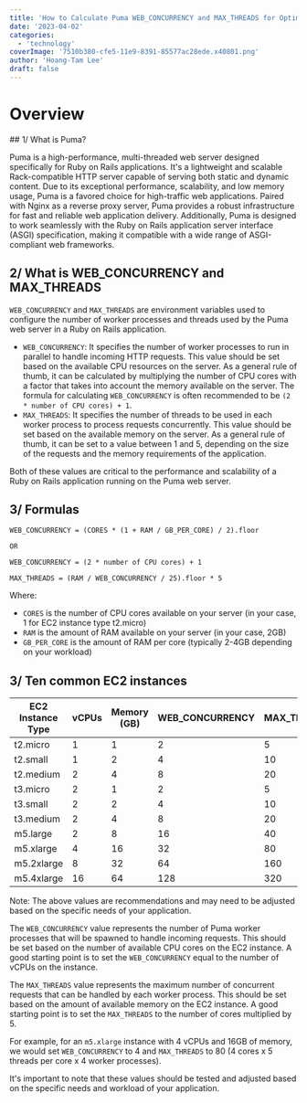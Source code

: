 ```yaml
---
title: 'How to Calculate Puma WEB_CONCURRENCY and MAX_THREADS for Optimal Rails Application Performance'
date: '2023-04-02'
categories:
  - 'technology'
coverImage: '7510b380-cfe5-11e9-8391-85577ac28ede.x40801.png'
author: 'Hoang-Tam Lee'
draft: false
---
```


# Overview

<TOCInline toc={props.toc} exclude="Overview" toHeading={2} />
## 1/ What is Puma?

Puma is a high-performance, multi-threaded web server designed specifically for Ruby on Rails applications. It's a lightweight and scalable Rack-compatible HTTP server capable of serving both static and dynamic content. Due to its exceptional performance, scalability, and low memory usage, Puma is a favored choice for high-traffic web applications. Paired with Nginx as a reverse proxy server, Puma provides a robust infrastructure for fast and reliable web application delivery. Additionally, Puma is designed to work seamlessly with the Ruby on Rails application server interface (ASGI) specification, making it compatible with a wide range of ASGI-compliant web frameworks.

## 2/ What is WEB_CONCURRENCY and MAX_THREADS

`WEB_CONCURRENCY` and `MAX_THREADS` are environment variables used to configure the number of worker processes and threads used by the Puma web server in a Ruby on Rails application.

- `WEB_CONCURRENCY`: It specifies the number of worker processes to run in parallel to handle incoming HTTP requests. This value should be set based on the available CPU resources on the server. As a general rule of thumb, it can be calculated by multiplying the number of CPU cores with a factor that takes into account the memory available on the server. The formula for calculating `WEB_CONCURRENCY` is often recommended to be `(2 * number of CPU cores) + 1`.
- `MAX_THREADS`: It specifies the number of threads to be used in each worker process to process requests concurrently. This value should be set based on the available memory on the server. As a general rule of thumb, it can be set to a value between 1 and 5, depending on the size of the requests and the memory requirements of the application.

Both of these values are critical to the performance and scalability of a Ruby on Rails application running on the Puma web server.

## 3/ Formulas

```
WEB_CONCURRENCY = (CORES * (1 + RAM / GB_PER_CORE) / 2).floor

OR

WEB_CONCURRENCY = (2 * number of CPU cores) + 1
```

```
MAX_THREADS = (RAM / WEB_CONCURRENCY / 25).floor * 5
```

Where:

- `CORES` is the number of CPU cores available on your server (in your case, 1 for EC2 instance type t2.micro)
- `RAM` is the amount of RAM available on your server (in your case, 2GB)
- `GB_PER_CORE` is the amount of RAM per core (typically 2-4GB depending on your workload)

## 3/ Ten common EC2 instances

| EC2 Instance Type | vCPUs | Memory (GB) | WEB_CONCURRENCY | MAX_THREADS |
| ----------------- | ----- | ----------- | --------------- | ----------- |
| t2.micro          | 1     | 1           | 2               | 5           |
| t2.small          | 1     | 2           | 4               | 10          |
| t2.medium         | 2     | 4           | 8               | 20          |
| t3.micro          | 2     | 1           | 2               | 5           |
| t3.small          | 2     | 2           | 4               | 10          |
| t3.medium         | 2     | 4           | 8               | 20          |
| m5.large          | 2     | 8           | 16              | 40          |
| m5.xlarge         | 4     | 16          | 32              | 80          |
| m5.2xlarge        | 8     | 32          | 64              | 160         |
| m5.4xlarge        | 16    | 64          | 128             | 320         |

Note: The above values are recommendations and may need to be adjusted based on the specific needs of your application.

The `WEB_CONCURRENCY` value represents the number of Puma worker processes that will be spawned to handle incoming requests. This should be set based on the number of available CPU cores on the EC2 instance. A good starting point is to set the `WEB_CONCURRENCY` equal to the number of vCPUs on the instance.

The `MAX_THREADS` value represents the maximum number of concurrent requests that can be handled by each worker process. This should be set based on the amount of available memory on the EC2 instance. A good starting point is to set the `MAX_THREADS` to the number of cores multiplied by 5.

For example, for an `m5.xlarge` instance with 4 vCPUs and 16GB of memory, we would set `WEB_CONCURRENCY` to 4 and `MAX_THREADS` to 80 (4 cores x 5 threads per core x 4 worker processes).

It's important to note that these values should be tested and adjusted based on the specific needs and workload of your application.
